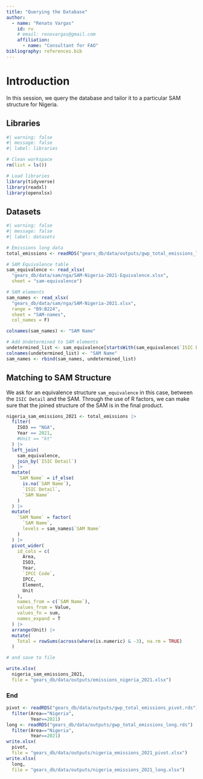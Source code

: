```yaml
---
title: "Querying the Database"
author:
  - name: "Renato Vargas"
    id: rv
    # email: renovargas@gmail.com
    affiliation: 
      - name: "Consultant for FAO"
bibliography: references.bib
---
```


# Introduction

In this session, we query the database and tailor it to a particular SAM structure for Nigeria.

## Libraries

```r
#| warning: false
#| message: false
#| label: libraries

# Clean workspace
rm(list = ls())

# Load libraries
library(tidyverse)
library(readxl)
library(openxlsx)
```


## Datasets

```r
#| warning: false
#| message: false
#| label: datasets

# Emissions long data
total_emissions <- readRDS("gears_db/data/outputs/gwp_total_emissions_long.rds")

# SAM Equivalence table
sam_equivalence <- read_xlsx(
  "gears_db/data/sam/nga/SAM-Nigeria-2021-Equivalence.xlsx",
  sheet = "sam-equivalence")

# SAM elements
sam_names <- read_xlsx(
  "gears_db/data/sam/nga/SAM-Nigeria-2021.xlsx",
  range = "B9:B224",
  sheet = "SAM-names",
  col_names = F)

colnames(sam_names) <- "SAM Name"

# Add Undetermined to SAM elements
undetermined_list <- sam_equivalence[startsWith(sam_equivalence$`ISIC Detail`, "9999"), 1]
colnames(undetermined_list) <- "SAM Name"
sam_names <- rbind(sam_names, undetermined_list)
```

## Matching to SAM Structure

We ask for an equivalence structure `sam_equivalence` in this case, between the `ISIC Detail` and the SAM. Through the use of R factors, we can make sure that the joined structure of the SAM is in the final product.

```r
nigeria_sam_emissions_2021 <- total_emissions |> 
  filter(
    ISO3 == "NGA",
    Year == 2021,
    #Unit == "kt"
  ) |> 
  left_join(
    sam_equivalence,
    join_by(`ISIC Detail`)
  ) |> 
  mutate(
    `SAM Name` = if_else(
      is.na(`SAM Name`), 
      `ISIC Detail`,
      `SAM Name`
    )
  ) |>
  mutate(
    `SAM Name` = factor(
      `SAM Name`,
      levels = sam_names$`SAM Name`
    )
  ) |> 
  pivot_wider(
    id_cols = c(
      Area,
      ISO3,
      Year,
      `IPCC Code`,
      IPCC,
      Element,
      Unit
    ),
    names_from = c(`SAM Name`),
    values_from = Value,
    values_fn = sum,
    names_expand = T
  ) |> 
  arrange(Unit) |> 
  mutate(
    Total = rowSums(across(where(is.numeric) & -3), na.rm = TRUE)
  )

# and save to file

write.xlsx(
  nigeria_sam_emissions_2021,
  file = "gears_db/data/outputs/emissions_nigeria_2021.xlsx")
```


### End

```r
pivot <- readRDS("gears_db/data/outputs/gwp_total_emissions_pivot.rds") |> 
  filter(Area=="Nigeria",
         Year==2021)
long <- readRDS("gears_db/data/outputs/gwp_total_emissions_long.rds") |> 
  filter(Area=="Nigeria",
         Year==2021)
write.xlsx(
  pivot,
  file = "gears_db/data/outputs/nigeria_emissions_2021_pivot.xlsx")
write.xlsx(
  long,
  file = "gears_db/data/outputs/nigeria_emissions_2021_long.xlsx")
```

